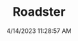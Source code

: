 ---
width: 4000
height: 6000
title: Roadster
description: Black interior on a 2010 Very Orange Metallic Tesla Roadster in Austin, TX.
date: 4/14/2023 11:28:57 AM
cameraMake: Sony
cameraModel: ILCE-7M3
lens: 24-70mm F2.8 DG DN | Art 019
settingsfStop: f/5.6
settingsISO: ISO 4000
settingsShutter: 1/30
settingsFocalLength: 24 mm
---